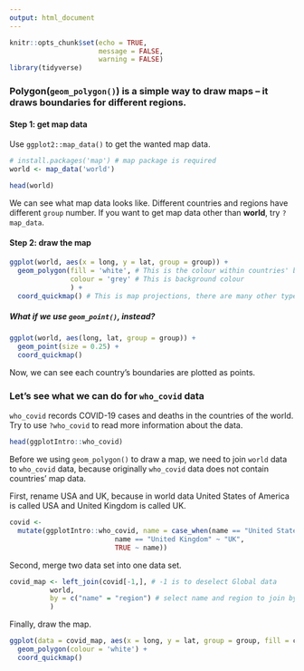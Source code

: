 ```yaml
---
output: html_document
---
```


```r
knitr::opts_chunk$set(echo = TRUE, 
                      message = FALSE,
                      warning = FALSE)
library(tidyverse)
```

### Polygon(`geom_polygon()`) is a simple way to draw maps -- it draws boundaries for different regions.

#### Step 1: get map data

Use `ggplot2::map_data()` to get the wanted map data.

```r
# install.packages('map') # map package is required
world <- map_data('world')

head(world)
```

We can see what map data looks like. Different countries and regions have different `group` number. If you want to get map data other than **world**, try `?map_data`.

#### Step 2: draw the map

```r
ggplot(world, aes(x = long, y = lat, group = group)) +
  geom_polygon(fill = 'white', # This is the colour within countries' boundaries
               colour = 'grey' # This is background colour
               ) + 
  coord_quickmap() # This is map projections, there are many other types of map projections
```

##### What if we use `geom_point()`, instead?

```r
ggplot(world, aes(long, lat, group = group)) +
  geom_point(size = 0.25) + 
  coord_quickmap() 
```

Now, we can see each country's boundaries are plotted as points. 

### Let's see what we can do for `who_covid` data

`who_covid` records COVID-19 cases and deaths in the countries of the world. Try to use `?who_covid` to read more information about the data.

```r
head(ggplotIntro::who_covid)
```

Before we using `geom_polygon()` to draw a map, we need to join `world` data to `who_covid` data, because originally `who_covid` data does not contain countries' map data. 

First, rename USA and UK, because in world data United States of America is called USA and United Kingdom is called UK.

```r
covid <-
  mutate(ggplotIntro::who_covid, name = case_when(name == "United States of America" ~ "USA", 
                          name == "United Kingdom" ~ "UK",
                          TRUE ~ name))
```

Second, merge two data set into one data set.

```r
covid_map <- left_join(covid[-1,], # -1 is to deselect Global data
          world,      
          by = c("name" = "region") # select name and region to join by
          )
```

Finally, draw the map.

```r
ggplot(data = covid_map, aes(x = long, y = lat, group = group, fill = cases_cumulative_total)) + 
  geom_polygon(colour = 'white') + 
  coord_quickmap()
```

